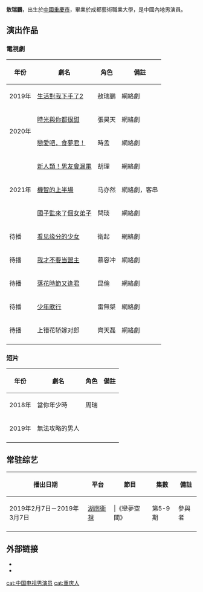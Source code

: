 {{BLP unsourced|time=2020-10-04T01:46:09+00:00}}
{{notability unreferenced|time=2020-12-01}}
{{藝人
| 姓名 = 敖瑞鵬
| 類型 = 男演員
| 羅馬拼音 = Ao Rui-Peng
| 國籍 = {{PRC}}
| 民族 = [[漢族|漢族]]
| 籍貫 =  
| 出生日期 = {{birth date and age|1995|10|6}}
| 出生地點 = {{CHN}}[[重慶市|重慶市]]
| 職業 = [[演員|演員]]
| 語言 = [[中文|中文]]
| 教育程度 = [[成都藝術職業大學|成都藝術職業大學]]
| 出道日期 = {{start date and age|2019}}
| 活躍年代 = 2019年至今
| 經紀公司 = [[嘉尚傳媒|嘉尚傳媒]]
| 代表作品 =《[[時光與你都很甜|時光與你都很甜]]》、《戀愛吧，食夢君！》、《新人類！男友會漏電》
}}
'''敖瑞鵬'''{{BD|1995年|10月6日}}，出生於[[中國|中國]][[重慶市|重慶市]]，畢業於成都藝術職業大學，是中國內地男演員。

==演出作品==
===電視劇===
{|class="wikitable" 
!年份
!劇名
!角色
!備註
|-
| 2019年
| [[生活對我下手了2|生活對我下手了2]]
| 敖瑞鵬
| 網絡劇
|-
| rowspan="2" | 2020年
| [[時光與你都很甜|時光與你都很甜]]
| 張昊天
| 網絡劇 
|-
| [[戀愛吧，食夢君！|戀愛吧，食夢君！]]
| 時孟
| 網絡劇
|-
| rowspan="3" | 2021年
| [[新人類！男友會漏電|新人類！男友會漏電]]
| 胡理
| 網絡劇
|-
| [[機智的上半場|機智的上半場]]
| 马亦然
| 網絡劇，客串
|-
| [[國子監來了個女弟子|國子監來了個女弟子]]
| 閆琰
| 網絡劇
|-
| 待播
| [[看见缘分的少女|看见缘分的少女]]
| 衛起
| 網絡劇
|-
| 待播
| [[我才不要当盟主|我才不要当盟主]]
| 慕容冲
| 網絡劇
|-
|待播
| [[落花時節又逢君|落花時節又逢君]]
| 昆倫
| 網絡劇
|-
|待播
| [[少年歌行|少年歌行]]
| 雷無桀
| 網絡劇
|-
|待播
|上错花轿嫁对郎|| 齊天磊||網絡劇 
|-
|}

===短片===
{|class="wikitable" 
!年份
!劇名
!角色
!備註
|-
|2018年
|當你年少時
|周瑞
|
|-
|2019年
|無法攻略的男人
|
|
|-
|}

==常驻综艺==

{| class="wikitable" style="text-align:center; font-size:90%;"
!播出日期!!平台!!節目!!集數!!備註
|-
| 2019年2月7日－2019年3月7日||[[湖南衛視|湖南衛視]] |||《戀夢空間》||第5-9期||參與者
|-
|}

== 外部链接 ==
*{{weibo|u/5643994130|敖瑞鵬}}
*{{Douban people|1424991}}

{{DEFAULTSORT:ao ruipeng}}
[[cat:中国电视男演员|cat:中国电视男演员]]
[[cat:重庆人|cat:重庆人]]